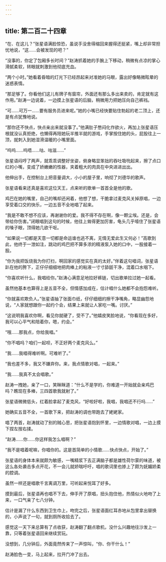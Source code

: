 ```yaml
---
---
---
```

title: 第二百二十四章
---




“在、在这儿？”张星语满脸惊恐，虽说手没舍得缩回来握得还挺紧，嘴上却非常担忧地说，“这……会被发现的吧？”

“没事的，你定了包厢多长时间？”赵涛抓着她的手腕上下移动，稍微有点凉的掌心滑腻柔软，转眼就刺激到他彻底充血。

“两个小时。”她看着昏暗的灯光下已经昂起来对准她的马眼，露出好像略微眩晕的迷惑表情。

“那足够了。你看他们这儿有牌子有窗帘，外面还有那么多出来卖的，肯定就有这作用。”赵涛一边说着，一边摸上张星语的后脑，稍微用力把她压向自己裤裆。

“可……可万一……要有服务员进来呢。”她的小嘴已经快要贴住勃起的老二顶上，还是有点犹豫地说。

“那你还不快点，快点亲出来就没事了。”他满肚子憋闷化作欲火，再加上张星语压根就没认真拒绝，也懒得再陪她玩半推半就的游戏，手掌按住她的头，屁股往上一顶，就刺入到她湿滑温暖的小嘴里面。

“呜呜……呜唔……咕、咕滋……”

张星语闷哼了两声，就乖乖调整好坐姿，俯身略显笨拙的吞吐吸吮起来，擦了点口红的小嘴，变成了娇嫩嫩的性器，夹着粗大的肉具在中央进进出出。

他伸出手，在控制台上把音量调大，小小的屋子里，响彻了刘德华的歌声。

张星语看来还真是喜欢这位天王，点来听的歌单一首首全是他的歌。

鸡巴在她的嘴里，自己的嘴却还闲着，他想了想，干脆拿过麦克风关掉原唱，一边享受着口交的快乐，一边五音不全地唱了起来。

“我是不敢不想不应该，再谢谢你的爱。我不得不存在啊，像一颗尘埃。还是，会带给你伤害。”闭眼唱到这句的时候，他往上耸得更加厉害，龟头几乎噎住了张星语的嗓子眼，顶得她几欲干呕。

“如果说一切都是天意一切都是命运谁也逃不离，无情无爱此生又何必！”高歌到此，他终于一泄如注，跳动的鸡巴把不算多浓的精液泵入她的口中，一股接着一股。

“你为我把饭烧我为你打扫，啊回家的感觉实在真的太好。”伴着这句唱词，张星语趴在他的胯下，正仔仔细细地把肉棒上的粘液一寸寸舔舐干净，混着口水咽下。

“你喜欢听什么，我唱给你。”赵涛心满意足地拉好裤链，切出歌单拉过她一起看。

虽然他基本也算得上是五音不全，但情感加成在，估计唱什么她都不会抱怨难听。

“你就喜欢欺负人。”张星语抽了张面巾纸，仔仔细细的擦干净嘴角，略显幽怨地说，“人家就想跟你一起约个会，结果上来就让人家吃一嘴。讨厌。”

“这说明我喜欢你啊，看见你就硬了，受不了。”他嬉皮笑脸地说，“你看现在多好，我可以心平气和陪着你，嗯，约会。”

“哦……那我点，你给我唱。”

“你不唱吗？咱们一起呗，不正好两个麦克风么。”

“我……我唱得难听啊。可难听了。”

“我也差不多，我又不嫌弃你。来，我点情歌对唱，一起来。”

“我……我真不太会唱歌。”

赵涛一拽她，亲了一口，笑眯眯道：“什么不是学的，你难道一开始就会亲鸡巴吗？瞧现在多棒，三四首歌我就射了。”

张星语微微低头，红着脸拿起了麦克风，“好啦好啦，我唱，我唱还不行吗……”

她确实五音不全，一首歌下来，把赵涛的调也带跑去了姥姥家。

唱了两首，赵涛就动了别的贼心思，把张星语抱到怀里，一边情歌对唱，一边上摸下捏左按右揉。

“赵涛……你……你这样我怎么唱啊？”

“我不是唱着呢嘛，你唱你的。这是首简单的小情歌……快点快点，开始了。”

张星语的身体本来就颇为敏感，一嘴精浆下去正满脑子都是雄性荷尔蒙的味道，被这么各处袭击多点开花，不一会儿就娇喘吁吁，唱的歌词里也掺上了颇为妩媚娇柔的腔调。

虽然一样还是唱歌千言离调万里，可听起来悦耳了好多。

摸到最后，张星语再也唱不下去，伸手开了原唱，扭头抱住他，热情似火地吻了上来，一口气亲了七八分钟。

估计是漏了什么东西到卫生巾上，吻完之后，张星语面红耳赤地从包里拿出替换的，小声说了一句，就到厕所收拾去了。

感觉这一天下来总算有了点收获，赵涛翻了翻点歌机，没什么兴趣地往沙发上一靠，只等着张星语回来继续赏玩。

没想到，几分钟后，外面竟然传来了一声惊叫，“你、你干什么！”

赵涛脸色一变，马上起来，拉开门冲了出去。